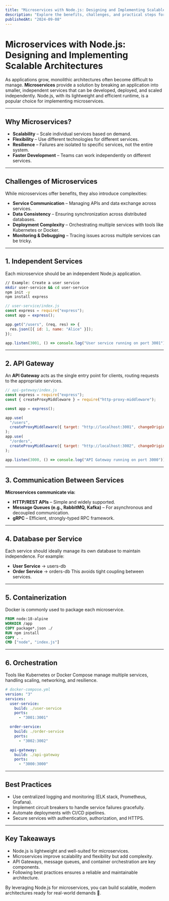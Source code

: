 ```yaml
---
title: "Microservices with Node.js: Designing and Implementing Scalable Architectures"
description: "Explore the benefits, challenges, and practical steps for building microservices with Node.js, including communication patterns and best practices."
publishedAt: "2024-09-08"
---
```


# Microservices with Node.js: Designing and Implementing Scalable Architectures

As applications grow, monolithic architectures often become difficult to manage. **Microservices** provide a solution by breaking an application into smaller, independent services that can be developed, deployed, and scaled independently. Node.js, with its lightweight and efficient runtime, is a popular choice for implementing microservices.

---

## Why Microservices?

- **Scalability** – Scale individual services based on demand.  
- **Flexibility** – Use different technologies for different services.  
- **Resilience** – Failures are isolated to specific services, not the entire system.  
- **Faster Development** – Teams can work independently on different services.  

---

## Challenges of Microservices

While microservices offer benefits, they also introduce complexities:

- **Service Communication** – Managing APIs and data exchange across services.  
- **Data Consistency** – Ensuring synchronization across distributed databases.  
- **Deployment Complexity** – Orchestrating multiple services with tools like Kubernetes or Docker.  
- **Monitoring & Debugging** – Tracing issues across multiple services can be tricky.  

---

## 1. Independent Services

Each microservice should be an independent Node.js application.

```bash
// Example: Create a user service
mkdir user-service && cd user-service
npm init -y
npm install express
```

```js
// user-service/index.js
const express = require("express");
const app = express();

app.get("/users", (req, res) => {
  res.json([{ id: 1, name: "Alice" }]);
});

app.listen(3001, () => console.log("User service running on port 3001"));
```

---

## 2. API Gateway

An **API Gateway** acts as the single entry point for clients, routing requests to the appropriate services.

```js
// api-gateway/index.js
const express = require("express");
const { createProxyMiddleware } = require("http-proxy-middleware");

const app = express();

app.use(
  "/users",
  createProxyMiddleware({ target: "http://localhost:3001", changeOrigin: true })
);
app.use(
  "/orders",
  createProxyMiddleware({ target: "http://localhost:3002", changeOrigin: true })
);

app.listen(3000, () => console.log("API Gateway running on port 3000"));
```
---

## 3. Communication Between Services
**Microservices communicate via:**
- **HTTP/REST APIs** – Simple and widely supported.
- **Message Queues (e.g., RabbitMQ, Kafka)** – For asynchronous and decoupled communication.
- **gRPC** – Efficient, strongly-typed RPC framework.

---

## 4. Database per Service
Each service should ideally manage its own database to maintain independence. For example:
- **User Service** → users-db
- **Order Service** → orders-db
This avoids tight coupling between services.

---

## 5. Containerization
Docker is commonly used to package each microservice.

``` Dockerfile
FROM node:18-alpine
WORKDIR /app
COPY package*.json ./
RUN npm install
COPY . .
CMD ["node", "index.js"]
```
---

## 6. Orchestration
Tools like Kubernetes or Docker Compose manage multiple services, handling scaling, networking, and resilience.

```yaml
# docker-compose.yml
version: "3"
services:
  user-service:
    build: ./user-service
    ports:
      - "3001:3001"

  order-service:
    build: ./order-service
    ports:
      - "3002:3002"

  api-gateway:
    build: ./api-gateway
    ports:
      - "3000:3000"
```
---

## Best Practices
- Use centralized logging and monitoring (ELK stack, Prometheus, Grafana).
- Implement circuit breakers to handle service failures gracefully.
- Automate deployments with CI/CD pipelines.
- Secure services with authentication, authorization, and HTTPS.

---

## Key Takeaways
- Node.js is lightweight and well-suited for microservices.
- Microservices improve scalability and flexibility but add complexity.
- API Gateways, message queues, and container orchestration are key components.
- Following best practices ensures a reliable and maintainable architecture.

By leveraging Node.js for microservices, you can build scalable, modern architectures ready for real-world demands 🚀.